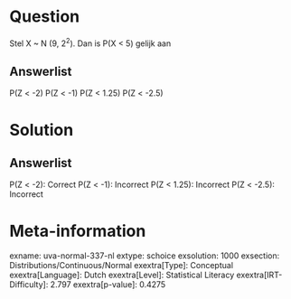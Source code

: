 Question
========

Stel X \~ N (9, 2^2^). Dan is P(X \< 5) gelijk aan

Answerlist
----------

P(Z < -2)
P(Z < -1)
P(Z < 1.25)
P(Z < -2.5)

Solution
========

Answerlist
----------

P(Z < -2): Correct
P(Z < -1): Incorrect
P(Z < 1.25): Incorrect
P(Z < -2.5): Incorrect

Meta-information
================
exname: uva-normal-337-nl
extype: schoice
exsolution: 1000
exsection: Distributions/Continuous/Normal
exextra[Type]: Conceptual
exextra[Language]: Dutch
exextra[Level]: Statistical Literacy
exextra[IRT-Difficulty]: 2.797
exextra[p-value]: 0.4275
